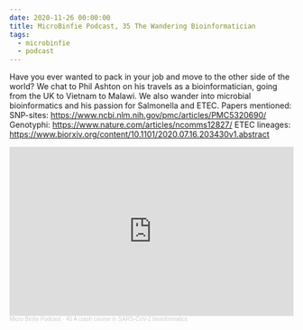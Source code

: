 ```yaml
---
date: 2020-11-26 00:00:00
title: MicroBinfie Podcast, 35 The Wandering Bioinformatician
tags:
  - microbinfie
  - podcast
---
```

Have you ever wanted to pack in your job and move to the other side of
the world? We chat to Phil Ashton on his travels as a
bioinformatician, going from the UK to Vietnam to Malawi. We also
wander into microbial bioinformatics and his passion for Salmonella
and ETEC.  Papers mentioned: SNP-sites:
https://www.ncbi.nlm.nih.gov/pmc/articles/PMC5320690/ Genotyphi:
https://www.nature.com/articles/ncomms12827/ ETEC lineages:
https://www.biorxiv.org/content/10.1101/2020.07.16.203430v1.abstract

<iframe width="100%" height="300" scrolling="no" frameborder="no" allow="autoplay" src="https://w.soundcloud.com/player/?url=https%3A//api.soundcloud.com/tracks/908307031&color=%23ff5500&auto_play=false&hide_related=false&show_comments=true&show_user=true&show_reposts=false&show_teaser=true&visual=true"></iframe><div style="font-size: 10px; color: #cccccc;line-break: anywhere;word-break: normal;overflow: hidden;white-space: nowrap;text-overflow: ellipsis; font-family: Interstate,Lucida Grande,Lucida Sans Unicode,Lucida Sans,Garuda,Verdana,Tahoma,sans-serif;font-weight: 100;"><a href="https://soundcloud.com/microbinfie" title="Micro Binfie Podcast" target="_blank" style="color: #cccccc; text-decoration: none;">Micro Binfie Podcast</a> · <a href="https://soundcloud.com/microbinfie/40-a-crash-course-in-sars-cov-2-bioinformatics" title="35 The Wandering Bioinformatician" target="_blank" style="color: #cccccc; text-decoration: none;">40 A crash course in SARS-CoV-2 bioinformatics</a></div>
